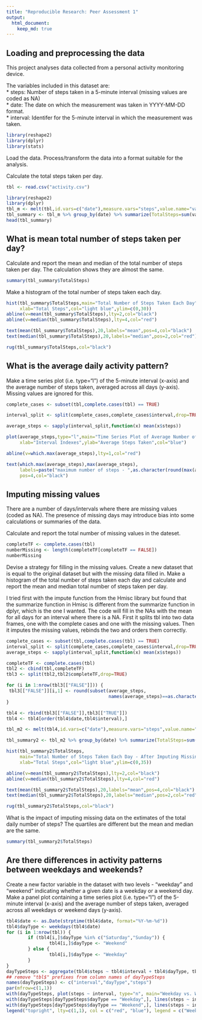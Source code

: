 ---
title: "Reproducible Research: Peer Assessment 1"
output: 
  html_document:
    keep_md: true
---


## Loading and preprocessing the data

This project analyses data collected from a personal activity monitoring device.

The variables included in this dataset are:  
* steps: Number of steps taken in a 5-minute interval (missing values are coded as NA)  
* date: The date on which the measurement was taken in YYYY-MM-DD format.  
* interval: Identifer for the 5-minute interval in which the measurement was taken.  

```{r, echo=FALSE, warning=FALSE, message=FALSE}
library(reshape2)
library(dplyr)
library(stats)
```
Load the data.  Process/transform the data into a format suitable for the analysis.

Calculate the total steps taken per day.

```{r, echo=TRUE}
tbl <- read.csv("activity.csv")

library(reshape2)
library(dplyr)
tbl_m <- melt(tbl,id.vars=c("date"),measure.vars="steps",value.name="value",na.rm=TRUE)
tbl_summary <- tbl_m %>% group_by(date) %>% summarize(TotalSteps=sum(value))
head(tbl_summary)
```

## What is mean total number of steps taken per day?

Calculate and report the mean and median of the total number of steps taken per day.  The calculation shows they are almost the same.

```{r}
summary(tbl_summary$TotalSteps)
```

Make a histogram of the total number of steps taken each day.

```{r, echo=TRUE}
hist(tbl_summary$TotalSteps,main="Total Number of Steps Taken Each Day",
     xlab="Total Steps",col="light blue",ylim=c(0,30))
abline(v=mean(tbl_summary$TotalSteps),lty=2,col="black")
abline(v=median(tbl_summary$TotalSteps),lty=4,col="red")

text(mean(tbl_summary$TotalSteps),20,labels="mean",pos=4,col="black")
text(median(tbl_summary$TotalSteps),20,labels="median",pos=2,col="red")

rug(tbl_summary$TotalSteps,col="black")
```

## What is the average daily activity pattern?

Make a time series plot (i.e. type="l") of the 5-minute interval (x-axis) and the average number of steps taken, averaged across all days (y-axis).  Missing values are ignored for this.

```{r, echo=TRUE}
complete_cases <- subset(tbl,complete.cases(tbl) == TRUE)

interval_split <- split(complete_cases,complete_cases$interval,drop=TRUE)

average_steps <- sapply(interval_split,function(x) mean(x$steps))

plot(average_steps,type="l",main="Time Series Plot of Average Number of Steps Taken",
     xlab="Interval Indexes",ylab="Average Steps Taken",col="blue")

abline(v=which.max(average_steps),lty=1,col="red")

text(which.max(average_steps),max(average_steps),
     labels=paste("maximum number of steps - ",as.character(round(max(average_steps)))),
     pos=4,col="black")
```

## Imputing missing values

There are a number of days/intervals where there are missing values (coded as NA).  The presence of missing days may introduce bias into some calculations or summaries of the data.

Calculate and report the total number of missing values in the dateset.

```{r, echo=TRUE}
completeTF <- complete.cases(tbl)
numberMissing <- length(completeTF[completeTF == FALSE])
numberMissing
```
Devise a strategy for filling in the missing values.  Create a new dataset that is equal to the original dataset but with the missing data filled in. Make a histogram of the total number of steps taken each day and calculate and report the mean and median total number of steps taken per day.

I tried first with the impute function from the Hmisc library but found that the summarize function in Hmisc is different from the summarize function in dplyr, which is the one I wanted. The code will fill in the NAs with the mean for all days for an interval where there is a NA.  First it splits tbl into two data frames, one with the complete cases and one with the missing values.  Then it imputes the missing values, rebinds the two and orders them correctly.

```{r, echo=TRUE}
complete_cases <- subset(tbl,complete.cases(tbl) == TRUE)
interval_split <- split(complete_cases,complete_cases$interval,drop=TRUE)
average_steps <- sapply(interval_split,function(x) mean(x$steps))

completeTF <- complete.cases(tbl)
tbl2 <- cbind(tbl,completeTF)
tbl3 <- split(tbl2,tbl2$completeTF,drop=TRUE)

for (i in 1:nrow(tbl3[["FALSE"]])) {
 tbl3[["FALSE"]][i,1] <- round(subset(average_steps,
                                      names(average_steps)==as.character(tbl3[["FALSE"]][i,3])))
}

tbl4 <- rbind(tbl3[["FALSE"]],tbl3[["TRUE"]])
tbl4 <- tbl4[order(tbl4$date,tbl4$interval),]

tbl_m2 <- melt(tbl4,id.vars=c("date"),measure.vars="steps",value.name="value",na.rm=FALSE)

tbl_summary2 <- tbl_m2 %>% group_by(date) %>% summarize(TotalSteps=sum(value))

hist(tbl_summary2$TotalSteps,
     main="Total Number of Steps Taken Each Day - After Imputing Missing Data",
     xlab="Total Steps",col="light blue",ylim=c(0,35))

abline(v=mean(tbl_summary2$TotalSteps),lty=2,col="black")
abline(v=median(tbl_summary2$TotalSteps),lty=4,col="red")

text(mean(tbl_summary2$TotalSteps),20,labels="mean",pos=4,col="black")
text(median(tbl_summary2$TotalSteps),20,labels="median",pos=2,col="red")

rug(tbl_summary2$TotalSteps,col="black")
```

What is the impact of imputing missing data on the extimates of the total daily number of steps?  The quartiles are different but the mean and median are the same.

```{r, echo=TRUE}
summary(tbl_summary2$TotalSteps)
```

## Are there differences in activity patterns between weekdays and weekends?

Create a new factor variable in the dataset with two levels - "weekday" and "weekend" indicating whether a given date is a weekday or a weekend day.  Make a panel plot containing a time series plot (i.e. type="l") of the 5-minute interval (x-axis) and the average number of steps taken, averaged across all weekdays or weekend days (y-axis).

```{r, echo=TRUE}
tbl4$date <- as.Date(strptime(tbl4$date, format="%Y-%m-%d"))
tbl4$dayType <- weekdays(tbl4$date)
for (i in 1:nrow(tbl)) {
        if (tbl4[i,]$dayType %in% c("Saturday","Sunday")) {
                tbl4[i,]$dayType <- "Weekend"
        } else {
                tbl4[i,]$dayType <- "Weekday"
        }
}
dayTypeSteps <- aggregate(tbl4$steps ~ tbl4$interval + tbl4$dayType, tbl4, mean)
## remove "tbl$" prefixes from column names of dayTypeSteps
names(dayTypeSteps) <- c("interval","dayType","steps")
par(mfrow=c(1,1))  
with(dayTypeSteps, plot(steps ~ interval, type="n", main="Weekday vs. Weekend Average Steps"))  
with(dayTypeSteps[dayTypeSteps$dayType == "Weekday",], lines(steps ~ interval, type="l", col="red"))  
with(dayTypeSteps[dayTypeSteps$dayType == "Weekend",], lines(steps ~ interval, type="l", col="blue" ))  
legend("topright", lty=c(1,1), col = c("red", "blue"), legend = c("Weekday", "Weekend"), seg.len=3)
```
